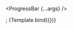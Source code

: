


<Meta title="ProgressBar" component={ProgressBar} />

  <ProgressBar 
    {...args}
  />
</div>;

<Title>Progress Bar</Title>

<Canvas columns={1}  withSource="open" withToolbar>
    <Story
        name="Progress Bar"
        args={{
            value: 83,
            max: 100,
            rounded: true,
            type: 'frosted',
            size: 'sm',
        }}
    >
        {Template.bind({})}
    </Story>
</Canvas>
